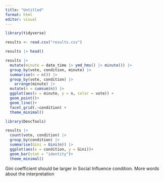 ```yaml
---
title: "Untitled"
format: html
editor: visual
---
```


```r
library(tidyverse)
```

```r
results <- read.csv("results.csv")
```

```r
results |> head()
```

```r
results |> 
  mutate(minute = date_time |> ymd_hms() |> minute()) |> 
  group_by(vote, condition, minute) |> 
  summarise(n = n()) |> 
  group_by(vote, condition) |> 
    arrange(minute) |> 
  mutate(n = cumsum(n)) |> 
  ggplot(aes(x = minute, y = n, color = vote)) +
  geom_point()+
  geom_line()+
  facet_grid(.~condition) +
  theme_minimal()
```

```r
library(DescTools)

results |> 
  count(vote, condition) |> 
  group_by(condition) |> 
  summarise(Gini = Gini(n)) |> 
  ggplot(aes(x = condition, y = Gini))+
  geom_bar(stat = "identity")+
  theme_minimal()
```

Gini coefficient should be larger in Social Influence condition. More words about the interpretation

